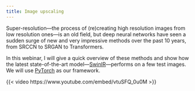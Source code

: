 ```yaml
---
title: Image upscaling
---
```


:::{.def}

Super-resolution—the process of (re)creating high resolution images from low resolution ones—is an old field, but deep neural networks have seen a sudden surge of new and very impressive methods over the past 10 years, from SRCCN to SRGAN to Transformers.

In this webinar, I will give a quick overview of these methods and show how the latest state-of-the-art model—[SwinIR](https://github.com/jingyunliang/swinir)—performs on a few test images. We will use [PyTorch](https://pytorch.org/) as our framework.

:::

{{< video https://www.youtube.com/embed/vtuSFQ_0u0M >}}

